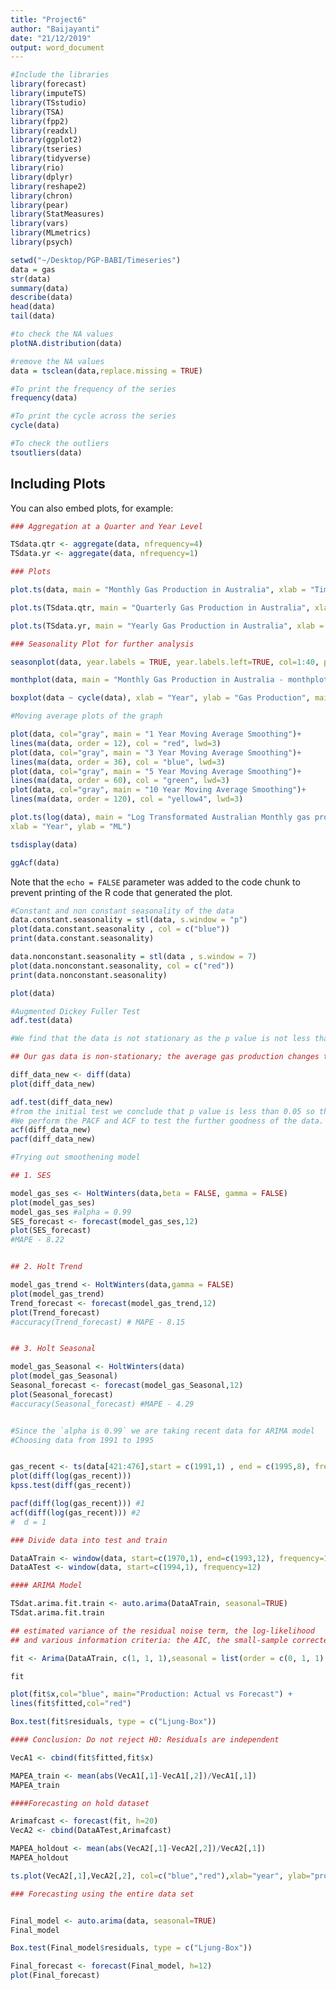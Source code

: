 ```yaml
---
title: "Project6"
author: "Baijayanti"
date: "21/12/2019"
output: word_document
---
```


```r
#Include the libraries
library(forecast)
library(imputeTS)
library(TSstudio)
library(TSA)
library(fpp2)
library(readxl)
library(ggplot2)
library(tseries)
library(tidyverse)
library(rio)
library(dplyr)
library(reshape2)
library(chron)
library(pear)
library(StatMeasures)
library(vars)
library(MLmetrics)
library(psych)
```



```r
setwd("~/Desktop/PGP-BABI/Timeseries")
data = gas
str(data)
summary(data)
describe(data)
head(data)
tail(data)

#to check the NA values
plotNA.distribution(data)

#remove the NA values
data = tsclean(data,replace.missing = TRUE)

#To print the frequency of the series
frequency(data)

#To print the cycle across the series
cycle(data)

#To check the outliers
tsoutliers(data)

```

## Including Plots

You can also embed plots, for example:

```r
### Aggregation at a Quarter and Year Level

TSdata.qtr <- aggregate(data, nfrequency=4)
TSdata.yr <- aggregate(data, nfrequency=1)

### Plots

plot.ts(data, main = "Monthly Gas Production in Australia", xlab = "Time", ylab = "Gas Production")

plot.ts(TSdata.qtr, main = "Quarterly Gas Production in Australia", xlab = "Time", ylab = "Gas Production")

plot.ts(TSdata.yr, main = "Yearly Gas Production in Australia", xlab = "Time", ylab = "Gas Production")

### Seasonality Plot for further analysis

seasonplot(data, year.labels = TRUE, year.labels.left=TRUE, col=1:40, pch=19, main = "Monthly Gas Production in Australia - seasonplot", xlab = "Time", ylab = "Gas Production")

monthplot(data, main = "Monthly Gas Production in Australia - monthplot", xlab = "Time", ylab = "Gas Production")

boxplot(data ~ cycle(data), xlab = "Year", ylab = "Gas Production", main = "Australian monthly gas production from 1956 to 1995", col = "red")

#Moving average plots of the graph

plot(data, col="gray", main = "1 Year Moving Average Smoothing")+
lines(ma(data, order = 12), col = "red", lwd=3)
plot(data, col="gray", main = "3 Year Moving Average Smoothing")+
lines(ma(data, order = 36), col = "blue", lwd=3)
plot(data, col="gray", main = "5 Year Moving Average Smoothing")+
lines(ma(data, order = 60), col = "green", lwd=3)
plot(data, col="gray", main = "10 Year Moving Average Smoothing")+
lines(ma(data, order = 120), col = "yellow4", lwd=3)

plot.ts(log(data), main = "Log Transformated Australian Monthly gas production",
xlab = "Year", ylab = "ML")

tsdisplay(data)

ggAcf(data)
```

Note that the `echo = FALSE` parameter was added to the code chunk to prevent printing of the R code that generated the plot.

```r


#Constant and non constant seasonality of the data
data.constant.seasonality = stl(data, s.window = "p")
plot(data.constant.seasonality , col = c("blue"))
print(data.constant.seasonality)

data.nonconstant.seasonality = stl(data , s.window = 7)
plot(data.nonconstant.seasonality, col = c("red"))
print(data.nonconstant.seasonality)


```

```r
plot(data)

#Augmented Dickey Fuller Test
adf.test(data)

#We find that the data is not stationary as the p value is not less than 0.05 which we had assumed for the null hypothesis.

## Our gas data is non-stationary; the average gas production changes through time.

diff_data_new <- diff(data) 
plot(diff_data_new)

adf.test(diff_data_new)
#from the initial test we conclude that p value is less than 0.05 so the data can be said to be stationary.
#We perform the PACF and ACF to test the further goodness of the data.
acf(diff_data_new)
pacf(diff_data_new)
```

```r
#Trying out smoothening model

## 1. SES

model_gas_ses <- HoltWinters(data,beta = FALSE, gamma = FALSE)
plot(model_gas_ses)
model_gas_ses #alpha = 0.99
SES_forecast <- forecast(model_gas_ses,12)
plot(SES_forecast)
#MAPE - 8.22


## 2. Holt Trend

model_gas_trend <- HoltWinters(data,gamma = FALSE)
plot(model_gas_trend)
Trend_forecast <- forecast(model_gas_trend,12)
plot(Trend_forecast)
#accuracy(Trend_forecast) # MAPE - 8.15


## 3. Holt Seasonal

model_gas_Seasonal <- HoltWinters(data)
plot(model_gas_Seasonal)
Seasonal_forecast <- forecast(model_gas_Seasonal,12)
plot(Seasonal_forecast)
#accuracy(Seasonal_forecast) #MAPE - 4.29


#Since the `alpha is 0.99` we are taking recent data for ARIMA model
#Choosing data from 1991 to 1995 


gas_recent <- ts(data[421:476],start = c(1991,1) , end = c(1995,8), frequency = 12)
plot(diff(log(gas_recent)))
kpss.test(diff(gas_recent))

pacf(diff(log(gas_recent))) #1
acf(diff(log(gas_recent))) #2
#  d = 1
```

```r
### Divide data into test and train 

DataATrain <- window(data, start=c(1970,1), end=c(1993,12), frequency=12) 
DataATest <- window(data, start=c(1994,1), frequency=12) 

#### ARIMA Model

TSdat.arima.fit.train <- auto.arima(DataATrain, seasonal=TRUE) 
TSdat.arima.fit.train

## estimated variance of the residual noise term, the log-likelihood 
## and various information criteria: the AIC, the small-sample corrected AICc and the BIC

fit <- Arima(DataATrain, c(1, 1, 1),seasonal = list(order = c(0, 1, 1), period = 12))

fit

plot(fit$x,col="blue", main="Production: Actual vs Forecast") +
lines(fit$fitted,col="red")

Box.test(fit$residuals, type = c("Ljung-Box"))

#### Conclusion: Do not reject H0: Residuals are independent

VecA1 <- cbind(fit$fitted,fit$x)

MAPEA_train <- mean(abs(VecA1[,1]-VecA1[,2])/VecA1[,1]) 
MAPEA_train

####Forecasting on hold dataset

Arimafcast <- forecast(fit, h=20)
VecA2 <- cbind(DataATest,Arimafcast)

MAPEA_holdout <- mean(abs(VecA2[,1]-VecA2[,2])/VecA2[,1]) 
MAPEA_holdout

ts.plot(VecA2[,1],VecA2[,2], col=c("blue","red"),xlab="year", ylab="production", main="Production: Actual vs Forecast")

### Forecasting using the entire data set


Final_model <- auto.arima(data, seasonal=TRUE)
Final_model 

Box.test(Final_model$residuals, type = c("Ljung-Box"))

Final_forecast <- forecast(Final_model, h=12) 
plot(Final_forecast)


```

